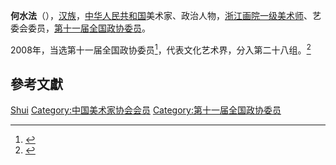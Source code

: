 '''何水法'''（{{bd|1946年||}}），[[汉族|汉族]]，[[中华人民共和国|中华人民共和国]]美术家、政治人物，[[浙江画院|浙江画院]][[一级美术师|一级美术师]]、艺委会委员，[[第十一届全国政协委员|第十一届全国政协委员]]。

2008年，当选第十一届全国政协委员<ref>{{cite news|title=第十一届全国政协委员名单|url=http://www.indaa.com.cn/zt/2009qglh/zxzs/200903/t20090303_127573.html|accessdate=2013-04-09|newspaper=新华社北京1月25日电 中国人民政治协商会议第十一届全国委员会委员名单(共2237人，2008年1月25日政协第十届全国委员会常务委员会第二十次会议通过)|date=2008年1月25日|deadurl=yes|archiveurl=https://web.archive.org/web/20130928014403/http://www.indaa.com.cn/zt/2009qglh/zxzs/200903/t20090303_127573.html|archivedate=2013年9月28日}}</ref>，代表文化艺术界，分入第二十八组。<ref>{{cite news|title=全国政协信息-何水法|url=http://www.cppcc.gov.cn/CMS/wylibary/showJcwyxtInfoWylibary.action?tabJcwyxt.guid=11W0009020&wytype=wjwy|accessdate=2013-04-11|newspaper=全国政协委员会|archive-date=2019-05-13|archive-url=https://web.archive.org/web/20190513213500/http://www.cppcc.gov.cn/CMS/wylibary/showJcwyxtInfoWylibary.action?tabJcwyxt.guid=11W0009020&wytype=wjwy|dead-url=no}}</ref>

== 參考文獻 ==
{{reflist}}

{{中国政治人物小作品}}
{{中国美术家协会第七届理事会}}
{{中国美术家协会第八届理事会}}

{{Authority control}}
{{DEFAULTSORT:He何}}
[[Category:何姓|Shui]]
[[Category:中国美术家协会会员|Category:中国美术家协会会员]]
[[Category:第十一届全国政协委员|Category:第十一届全国政协委员]]